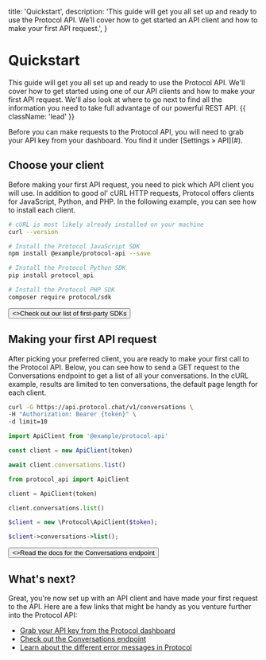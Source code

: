   title: 'Quickstart',
  description:
    'This guide will get you all set up and ready to use the Protocol API. We’ll cover how to get started an API client and how to make your first API request.',
}

# Quickstart

This guide will get you all set up and ready to use the Protocol API. We'll cover how to get started using one of our API clients and how to make your first API request. We'll also look at where to go next to find all the information you need to take full advantage of our powerful REST API. {{ className: 'lead' }}

<Note>
  Before you can make requests to the Protocol API, you will need to grab your
  API key from your dashboard. You find it under [Settings &raquo; API](#).
</Note>

## Choose your client

Before making your first API request, you need to pick which API client you will use. In addition to good ol' cURL HTTP requests, Protocol offers clients for JavaScript, Python, and PHP. In the following example, you can see how to install each client.

<CodeGroup>

  ```bash {{ title: 'cURL' }}
  # cURL is most likely already installed on your machine
  curl --version
  ```

  ```bash {{ language: 'js' }}
  # Install the Protocol JavaScript SDK
  npm install @example/protocol-api --save
  ```

  ```bash {{ language: 'python' }}
  # Install the Protocol Python SDK
  pip install protocol_api
  ```

  ```bash {{ language: 'php' }}
  # Install the Protocol PHP SDK
  composer require protocol/sdk
  ```

</CodeGroup>

<div className="not-prose">
  <Button href="/sdks" variant="text" arrow="right">
    <>Check out our list of first-party SDKs</>
  </Button>
</div>

## Making your first API request

After picking your preferred client, you are ready to make your first call to the Protocol API. Below, you can see how to send a GET request to the Conversations endpoint to get a list of all your conversations. In the cURL example, results are limited to ten conversations, the default page length for each client.

<CodeGroup tag="GET" label="/v1/conversations">

  ```bash {{ title: 'cURL' }}
  curl -G https://api.protocol.chat/v1/conversations \
  -H "Authorization: Bearer {token}" \
  -d limit=10
  ```

  ```js
  import ApiClient from '@example/protocol-api'

  const client = new ApiClient(token)

  await client.conversations.list()
  ```

  ```python
  from protocol_api import ApiClient

  client = ApiClient(token)

  client.conversations.list()
  ```

  ```php
  $client = new \Protocol\ApiClient($token);

  $client->conversations->list();
  ```

</CodeGroup>

<div className="not-prose">
  <Button href="/conversations" variant="text" arrow="right">
    <>Read the docs for the Conversations endpoint</>
  </Button>
</div>

## What's next?

Great, you're now set up with an API client and have made your first request to the API. Here are a few links that might be handy as you venture further into the Protocol API:

- [Grab your API key from the Protocol dashboard](#)
- [Check out the Conversations endpoint](/conversations)
- [Learn about the different error messages in Protocol](/errors)
